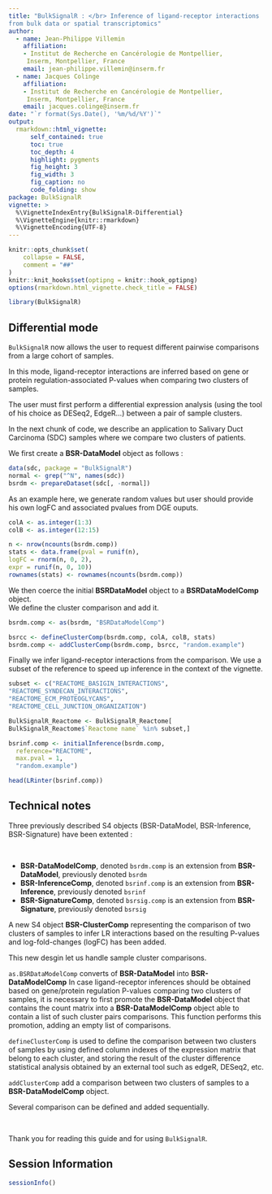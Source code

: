 ```yaml
---
title: "BulkSignalR : </br> Inference of ligand-receptor interactions 
from bulk data or spatial transcriptomics"
author:
  - name: Jean-Philippe Villemin
    affiliation:
    - Institut de Recherche en Cancérologie de Montpellier,
     Inserm, Montpellier, France 
    email: jean-philippe.villemin@inserm.fr
  - name: Jacques Colinge
    affiliation:
    - Institut de Recherche en Cancérologie de Montpellier,
     Inserm, Montpellier, France 
    email: jacques.colinge@inserm.fr
date: "`r format(Sys.Date(), '%m/%d/%Y')`"
output: 
  rmarkdown::html_vignette:
      self_contained: true
      toc: true
      toc_depth: 4
      highlight: pygments
      fig_height: 3
      fig_width: 3
      fig_caption: no
      code_folding: show
package: BulkSignalR
vignette: >
  %\VignetteIndexEntry{BulkSignalR-Differential}
  %\VignetteEngine{knitr::rmarkdown}
  %\VignetteEncoding{UTF-8}
---
```


```r
knitr::opts_chunk$set(
    collapse = FALSE,
    comment = "##"
)
knitr::knit_hooks$set(optipng = knitr::hook_optipng)
options(rmarkdown.html_vignette.check_title = FALSE)
```
```r
library(BulkSignalR)
```

## Differential mode 

`BulkSignalR` now allows the user to request different pairwise
comparisons from a large cohort of samples.  

In this mode, ligand-receptor interactions are inferred based on gene or protein
regulation-associated P-values when comparing two clusters of samples. 

The user must first perform a differential expression analysis 
(using the tool of his choice as DESeq2, EdgeR...) between a 
pair of sample clusters.


In the next chunk of code, we describe an application to 
Salivary Duct Carcinoma (SDC) samples where we compare two clusters 
of patients.  

We first create a **BSR-DataModel** object as follows : 

```r
data(sdc, package = "BulkSignalR")
normal <- grep("^N", names(sdc))
bsrdm <- prepareDataset(sdc[, -normal])
```

As an example here, we generate random values
but user should provide his own logFC and
associated pvalues from DGE ouputs.  

```r
colA <- as.integer(1:3)
colB <- as.integer(12:15)

n <- nrow(ncounts(bsrdm.comp))
stats <- data.frame(pval = runif(n),
logFC = rnorm(n, 0, 2),
expr = runif(n, 0, 10))
rownames(stats) <- rownames(ncounts(bsrdm.comp))
```

We then coerce the initial **BSRDataModel** object to 
a **BSRDataModelComp** object.  
We define the cluster comparison and add it.  

```r
bsrdm.comp <- as(bsrdm, "BSRDataModelComp")

bsrcc <- defineClusterComp(bsrdm.comp, colA, colB, stats)
bsrdm.comp <- addClusterComp(bsrdm.comp, bsrcc, "random.example")

```

Finally we infer ligand-receptor interactions from the comparison. 
We use a subset of the reference to speed up inference 
in the context of the vignette.

```r

subset <- c("REACTOME_BASIGIN_INTERACTIONS",
"REACTOME_SYNDECAN_INTERACTIONS",
"REACTOME_ECM_PROTEOGLYCANS",
"REACTOME_CELL_JUNCTION_ORGANIZATION")

BulkSignalR_Reactome <- BulkSignalR_Reactome[
BulkSignalR_Reactome$`Reactome name` %in% subset,]

bsrinf.comp <- initialInference(bsrdm.comp,
  reference="REACTOME",
  max.pval = 1, 
  "random.example")

head(LRinter(bsrinf.comp))

```  

##  Technical notes

Three previously described S4 objects 
(BSR-DataModel, BSR-Inference, BSR-Signature) 
have been extented :  

\
    

* **BSR-DataModelComp**, denoted `bsrdm.comp` is an extension from 
**BSR-DataModel**, previously denoted `bsrdm`  
* **BSR-InferenceComp**, denoted `bsrinf.comp` is an extension from 
**BSR-Inference**, previously denoted `bsrinf` 
* **BSR-SignatureComp**, denoted `bsrsig.comp` is an extension from 
**BSR-Signature**, previously denoted `bsrsig` 

A new S4 object **BSR-ClusterComp** representing the comparison of two clusters
of samples to infer LR interactions based on the resulting P-values and
log-fold-changes (logFC) has been added.

This new desgin let us handle sample cluster comparisons.


`as.BSRDataModelComp` converts of **BSR-DataModel** into **BSR-DataModelComp** 
In case ligand-receptor inferences should be obtained
based on gene/protein regulation P-values comparing two clusters of
samples, it is necessary to first promote the **BSR-DataModel** object that
contains the count matrix into a **BSR-DataModelComp** object able to contain
a list of such cluster pairs comparisons. This function performs this
promotion, adding an empty list of comparisons.  

`defineClusterComp` is used to define the comparison
between two clusters of samples
by using defined column indexes of the expression matrix
that belong to each cluster,
and storing the result of the cluster difference statistical analysis
obtained by an external tool such as edgeR, DESeq2, etc.

`addClusterComp` add a comparison between two clusters of samples 
to a **BSR-DataModelComp** object.

Several comparison can be defined and added sequentially.  

\
    
Thank you for reading this guide and for using `BulkSignalR`.  

## Session Information

```r
sessionInfo()
```
